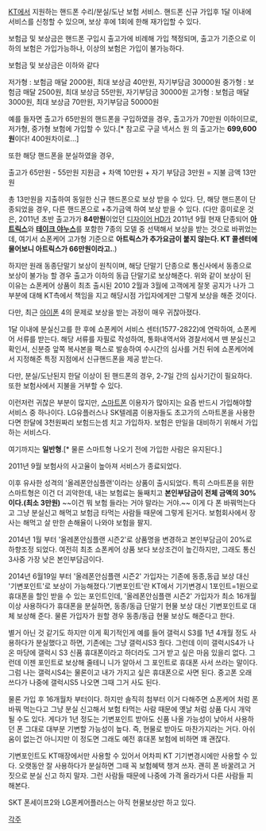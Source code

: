 [[KT]]에서 지원하는 핸드폰 수리/분실/도난 보험 서비스.
핸드폰 신규 가입후 1달 이내에 서비스를 신청할 수 있으며, 보상 후에 1회에 한해 재가입할 수 있다.

보험금 및 보상금은 핸드폰 구입시 출고가에 비례해 가입 책정되며, 출고가 기준으로 이하의 보험은 가입가능하나, 이상의 보험은 가입이 불가능하다.

보험금 및 보상금은 이하와 같다

저가형 : 보험금 매달 2000원, 최대 보상금 40만원, 자기부담금 30000원
중가형 : 보험금 매달 2500원, 최대 보상금 55만원, 자기부담금 30000원
고가형 : 보험금 매달 3000원, 최대 보상금 70만원, 자기부담금 50000원

예를 들자면 출고가 65만원의 핸드폰을 구입하였을 경우, 출고가가 70만원 이하이므로, 저가형, 중가형 보험에 가입할 수 있다.[* 참고로 구글 넥서스 원 의 출고가는 '''699,600원'''이다! 400원차이로...]

또한 해당 핸드폰을 분실하였을 경우, 

출고가 65만원 - 55만원 지원금 + 차액 10만원  + 자기 부담금 3만원 = 지불 금액 13만원

총 13만원을 지출하여 동일한 신규 핸드폰으로 보상 받을 수 있다.
단, 해당 핸드폰이 단종되었을 경우, 다른 핸드폰으로 +추가금액 하여 보상 받을 수 있다. (다만 흥미로운 것은, 2011년 초반 출고가가 '''84만원'''이었던 [[디자이어 HD]]가 2011년 9월 현재 단종되어 '''[[아트릭스]]'''와 '''[[테이크 야누스]]'''를 포함한 7종의 모델 중 선택해서 보상을 받는 것으로 바뀌었는데, 여기서 쇼폰케어 고가형 기준으로 '''아트릭스가 추가요금이 붙지 않는다. KT 콜센터에 물어보니 아트릭스가 66만원이라고.'''.)

하지만 원래 동종단말기 보상이 원칙이며, 해당 단말기 단종으로 통신사에서 동종으로 보상이 불가능 할 경우 출고가 이하의 동급 단말기로 보상해준다. 위와 같이 보상이 된 이유는 쇼폰케어 상품이 최초 출시된 2010 2월과 3월에 고객에게 잘못 공지가 나가 그 부분에 대해 KT측에서 책임을 지고 해당시점 가입자에게만 그렇게 보상을 해준 것이다.

다만, 최근 [[아이폰]] 4의 문제로 보상을 받는 과정이 매우 귀찮아졌다.

1달 이내에 분실신고를 한 후에 쇼폰케어 서비스 센터(1577-2822)에 연락하여, 쇼폰케어 서류를 받는다.
해당 서류를 자필로 작성하여, 통화내역서와 경찰서에서 뗀 분실신고 확인서, 신분증 앞쪽 복사본을 팩스로 발송하여 수시간의 심사를 거친 뒤에 쇼폰케어에서 지정해준 특정 지점에서 신규핸드폰을 제공 받는다. 

다만, 분실/도난된지 한달 이상이 된 핸드폰의 경우, 2-7일 간의 심사기간이 필요하다. 또한 보험사에서 지불을 거부할 수 있다.

이런저런 귀찮은 부분이 많지만, [[스마트폰]] 이용자가 많아지는 요즘 반드시 가입해야할 서비스 중 하나이다. LG유플러스나 SK텔레콤 이용자들도  초고가의 스마트폰을 사용한다면 한달에 3천원짜리 보험드는셈 치고 가입하자. 보험은 만일을 대비하기 위해서 가입하는 서비스다. 

여기까지는 '''일반형'''.[* 물론 스마트형 나오기 전에 가입한 사람은 유지된다.] 

2011년 9월 보험사의 사고율이 높아져 서비스가 종료되었다.

이후 유사한 성격의 '올레폰안심플랜'이라는 상품이 출시되었다. 특히 스마트폰을 위한 스마트형은 이건 더 괴악한데, 내는 보험료는 둘째치고 '''본인부담금이 전체 금액의 30%이다.(최소 3만원)''' ~~이건 뭐 보험 들라는 거야 말라는 거야.~~ 이게 다 폰 바꿔먹는다고 그냥 분실신고 해먹고 보험금 타먹는 사람들 때문에 그렇게 된거다. 보험회사에서 장사는 해먹고 살 만한 손해율이 나와야 보험을 팔지.

2014년 1월 부터 '올레폰안심플랜 시즌2'로 상품명을 변경하고 본인부담금이 20%로 하향조정 되었다. 여전히 최초 쇼폰케어 상품 보다 보상조건이 높긴하지만, 그래도 통신3사중 가장 낮은 본인부담금이다.

2014년 6월19일 부터 '올레폰안심플랜 시즌2' 가입자는 기존에 동종,동급 보상 대신 '기변포인트'로 보상이 가능해졌다.'기변포인트'란 KT에서 기기변경시 1포인트=1원으로 휴대폰을 할인 받을 수 있는 포인트인데, '올레폰안심플랜 시즌2' 가입자가 최소 16개월 이상 사용하다가 휴대폰을 분실하면, 동종/동급 단말기 현물 보상 대신 기변포인트로 대체 보상해 준다. 물론 가입자가 원할 경우 동종/동급 현물 보상도 해준다고 한다. 

별거 아닌 것 같기도 하지만 이게 획기적인게 예를 들어 갤럭시 S3를 1년 4개월 정도 사용하다가 분실했다고 하면, 기존에는 그냥 갤럭시S3 줬다. 그런데 이미 갤럭시S4가 나온 마당에 갤럭시 S3 신품 휴대폰이라고 하더라도 그거 받고 싶은 마음 있을리 없다. 그런데 이젠 포인트로 보상해 줄테니 니가 알아서 그 포인트로 휴대폰 사서 쓰라는 말이다. 그럼 나는 갤럭시S4는 물론이고 내가 가지고 싶은 휴대폰으로 사면 된다. 중고폰 오래 쓰다가 나중에 갤럭시S5 나오면 그때 그거 사도 된다. 

물론 가입 후 16개월차 부터이다. 하지만 솔직히 첨부터 이거 다해주면 쇼폰케어 처럼 폰 바꿔 먹는다고 그냥 분실 신고해서 보험 타먹는 사람 때문에 옛날 처럼 상품 다시 개악 될 수도 있다. 게다가 1년 정도는 기변포인트 받아도 신품 나올 가능성이 낮아서 사용하던 폰 그대로 대부분 기변할 가능성이 높다. 즉, 현물로 받아도 마찬가지라는 거다. 아쉬움이 없는건 아니지만 이 정도면 그래도 예전 휴대폰 보험에 비하면 꽤 괜잖다.

기변포인트도 KT매장에서만 사용할 수 있어서 어차피 KT 기기변경시에만 사용할 수 있다. 오랫동안 잘 사용하다가 분실하면 그때 꼭 보험혜택 챙겨 쓰자. 괜히 폰 바꿀려고 거짓으로 분실 신고 하지 말자. 그런 사람들 때문에 나중에 가격 올라가서 다른 사람들 피해본다.

SKT 폰세이프2와 LG폰케어플러스는 아직 현물보상만 하고 있다.


[[각주]]
